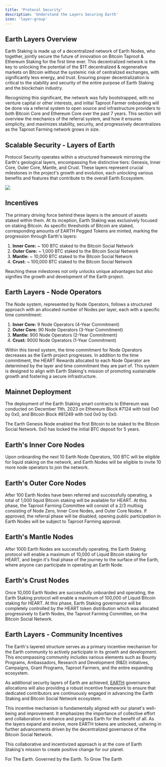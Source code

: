 ```yaml
---
title: 'Protocol Security'
description: 'Understand the Layers Securing Earth'
icon: 'layer-group'
---
```

## Earth Layers Overview 

Earth Staking is made up of a decentralized network of Earth Nodes, who together, jointly secure the future of innovation on Bitcoin Taproot & Ethereum Staking for the first time ever. 
This decentralized network is the key to unlocking the potential of the $1T decentralized & regenerative markets on Bitcoin without the systemic risk of centralized exchanges, with significantly less energy, and trust.
Ensuring proper decentralization is critical to the stability and security of the entire purpose of Earth Staking and the blockchain industry.

Recognizing this significant, the network was fully bootstrapped, with no venture capital or other interests, and initial Taproot Farmer onboarding will be done via a referral system to 
open source and infrastructure providers to both Bitcoin Core and Ethereum Core over the past 7 years. This section will overview the mechanics of the referral system, and how it ensures
simplicity, and maximizes stability, security, and progressively decentralizes as the Taproot Farming network grows in size.

## Scalable Security - Layers of Earth

Protocol Security operates within a structured framework mirroring the Earth's geological layers, encompassing five distinctive tiers: Genesis, Inner Core, Outer Core, Mantle, and Crust. These layers represent crucial milestones in the project's growth and evolution, each unlocking various benefits and features that contribute to the overall Earth Ecosystem.

<img
  src="https://i.imgur.com/5fErcxH.jpg"
/>

## Incentives

The primary driving force behind these layers is the amount of assets staked within them. At its inception, Earth Staking was exclusively focused on staking Bitcoin. As specific thresholds of Bitcoin are staked, corresponding amounts of EARTH Pegged Tokens are minted, marking the progression through Earth's layers:

1. **Inner Core:** ~ 100 BTC staked to the Bitcoin Social Network
2. **Outer Core:** ~ 1,000 BTC staked to the Bitcoin Social Network
3. **Mantle:** ~ 10,000 BTC staked to the Bitcoin Social Network
4. **Crust:** ~ 100,000 BTC staked to the Bitcoin Social Network

Reaching these milestones not only unlocks unique advantages but also signifies the growth and development of the Earth project.

## Earth Layers - Node Operators
The Node system, represented by Node Operators, follows a structured approach with an allocated number of Nodes per layer, each with a specific time commitment:

1. **Inner Core:** 9 Node Operators (4-Year Commitment)
2. **Outer Core:** 90 Node Operators (3-Year Commitment)
3. **Mantle:** 900 Node Operators (2-Year Commitment)
4. **Crust:** 9000 Node Operators (1-Year Commitment)

Within this tiered system, the time commitment for Node Operators decreases as the Earth project progresses. In addition to the time commitment, the HEART Rewards allocated to each Node Operator are determined by the layer and time commitment they are part of. This system is designed to align with Earth Staking's mission of promoting sustainable growth and fostering a secure infrastructure.

## Mainnet Deployment

The deployment of the Earth Staking smart contracts to Ethereum was conducted on December 11th, 2023 on Ethereum Block #7124 with txid 0x0 by 0x0, and Bitcoin Block #81249 with txid 0x0 by 0x0.

The Earth Genesis Node enabled the first Bitcoin to be staked to the Bitcoin Social Network. 0x0 has locked the initial BTC deposit for 5 years.

## Earth's Inner Core Nodes

Upon onboarding the next 10 Earth Node Operators, 100 BTC will be eligible for liquid staking on the network, and Earth Nodes will be eligible to invite 10 more node operators to join the
network.

## Earth's Outer Core Nodes

After 100 Earth Nodes have been referred and successfully operating, a total of 1,000 liquid Bitcoin staking will be available for HEART.
At this phase, the Taproot Farming Committee will consist of a 2/3 multisig consisting of Node Zero, Inner Core Nodes, and Outer Core Nodes. If approved,
the referral phase will be disabled, opening public participation in Earth Nodes will be subject to Taproot Farming approval.

## Earth's Mantle Nodes

After 1000 Earth Nodes are successfully operating, the Earth Staking protocol will enable a maximum of 10,000 of Liquid Bitcoin staking for HEART, and 
begin it's final phase of the journey to the surface of the Earth, where anyone can participate in operating an Earth Node. 

## Earth's Crust Nodes

Once 10,000 Earth Nodes are successfully onboarded and operating, the Earth Staking protocol will enable a maximum of 100,000 of Liquid Bitcoin staking for HEART. 
At this phase, Earth Staking governance will be completely controlled by the HEART token distribution which was allocated progressively to Earth Nodes, the Taproot Farming Committee, 
on the Bitcoin Social Network.

## Earth Layers - Community Incentives

The Earth's layered structure serves as a primary incentive mechanism for the Earth community to actively participate in its growth and development. This encompassing community includes various elements such as Bounty Programs, Ambassadors, Research and Development (R&D) initiatives, Campaigns, Grant Programs, Taproot Farmers, and the entire expanding ecosystem. 

As additional security layers of Earth are achieved, [EARTH](/earth) governance allocations will also providing a robust incentive framework to ensure that dedicated contributors are continuously engaged in advancing the Earth Staking and Bitcoin Social Network ecosystem.

This incentive mechanism is fundamentally aligned with our planet's well-being and improvement. It emphasizes the importance of collective effort and collaboration to enhance and progress Earth for the benefit of all. As the layers expand and evolve, more EARTH tokens are unlocked, ushering in further advancements driven by the decentralized governance of the Bitcoin Social Network. 

This collaborative and incentivized approach is at the core of Earth Staking's mission to create positive change for our planet.

For The Earth. Governed by the Earth. To Grow The Earth
